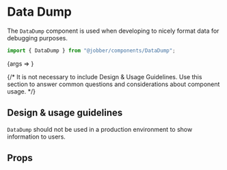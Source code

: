 
<Meta title="Components/DataDump" component={DataDump} />

# Data Dump

<ComponentStatus stage="ready" responsive="yes" accessible="yes" />

The `DataDump` component is used when developing to nicely format data for
debugging purposes.

```ts
import { DataDump } from "@jobber/components/DataDump";
```

<Canvas>
  <Story
    name="DataDump"
    args={{
      data: {
        name: "Bob",
      },
    }}
  >
    {args => <DataDump {...args} />}
  </Story>
</Canvas>

{/* It is not necessary to include Design & Usage Guidelines. Use this section to answer common questions and considerations about component usage. */}

## Design & usage guidelines

`DataDump` should not be used in a production environment to show information to
users.

## Props

<ArgsTable of={DataDump} story="DataDump" />
